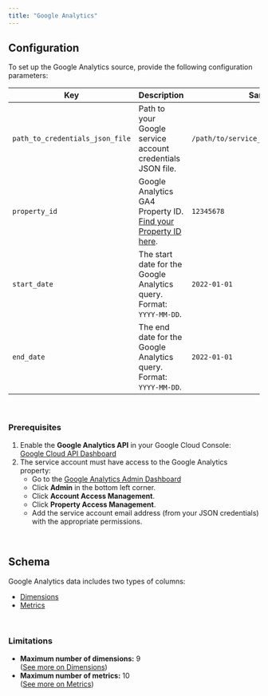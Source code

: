 ```yaml
---
title: "Google Analytics"
---
```


## Configuration

To set up the Google Analytics source, provide the following configuration parameters:

| Key                          | Description                                                                                               | Sample Value                                  |
| ---------------------------- | --------------------------------------------------------------------------------------------------------- | -------------------------------------------- |
| `path_to_credentials_json_file` | Path to your Google service account credentials JSON file.                                               | `/path/to/service_account_credentials.json`  |
| `property_id`                | Google Analytics GA4 Property ID. [Find your Property ID here](https://developers.google.com/analytics/devguides/reporting/data/v1/property-id). | `12345678`                                   |
| `start_date`                 | The start date for the Google Analytics query. Format: `YYYY-MM-DD`.                                       | `2022-01-01`                                 |
| `end_date`                   | The end date for the Google Analytics query. Format: `YYYY-MM-DD`.                                         | `2022-01-01`                                 |

<br/>

### Prerequisites

1. Enable the **Google Analytics API** in your Google Cloud Console:  
   [Google Cloud API Dashboard](https://console.cloud.google.com/apis/dashboard)
2. The service account must have access to the Google Analytics property:
   - Go to the [Google Analytics Admin Dashboard](https://analytics.google.com/analytics)
   - Click **Admin** in the bottom left corner.
   - Click **Account Access Management**.
   - Click **Property Access Management**.
   - Add the service account email address (from your JSON credentials) with the appropriate permissions.

<br/>

## Schema

Google Analytics data includes two types of columns:

- [Dimensions](https://developers.google.com/analytics/devguides/reporting/data/v1/api-schema#custom_dimensions)
- [Metrics](https://developers.google.com/analytics/devguides/reporting/data/v1/api-schema#custom_dimensions)

<br/>

### Limitations

- **Maximum number of dimensions:** 9  
  ([See more on Dimensions](https://developers.google.com/analytics/devguides/reporting/data/v1/rest/v1beta/Dimension))
- **Maximum number of metrics:** 10  
  ([See more on Metrics](https://developers.google.com/analytics/devguides/reporting/data/v1/rest/v1beta/Metric))

<br/>
